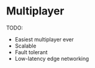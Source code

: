 # Multiplayer

TODO:

- Easiest multiplayer ever
- Scalable
- Fault tolerant
- Low-latency edge networking
